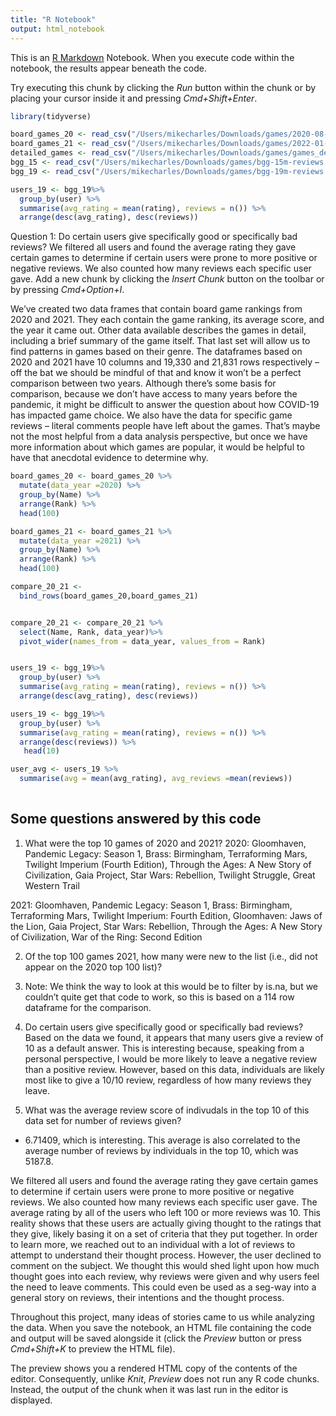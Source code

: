 ```yaml
---
title: "R Notebook"
output: html_notebook
---
```


This is an [R Markdown](http://rmarkdown.rstudio.com) Notebook. When you execute code within the notebook, the results appear beneath the code. 

Try executing this chunk by clicking the *Run* button within the chunk or by placing your cursor inside it and pressing *Cmd+Shift+Enter*. 

```r
library(tidyverse)
```
```r
board_games_20 <- read_csv("/Users/mikecharles/Downloads/games/2020-08-19.csv")
board_games_21 <- read_csv("/Users/mikecharles/Downloads/games/2022-01-08.csv")
detailed_games <- read_csv("/Users/mikecharles/Downloads/games/games_detailed_info.csv")
bgg_15 <- read_csv("/Users/mikecharles/Downloads/games/bgg-15m-reviews.csv")
bgg_19 <- read_csv("/Users/mikecharles/Downloads/games/bgg-19m-reviews.csv")
```
```r
users_19 <- bgg_19%>% 
  group_by(user) %>% 
  summarise(avg_rating = mean(rating), reviews = n()) %>% 
  arrange(desc(avg_rating), desc(reviews))

```
Question 1: Do certain users give specifically good or specifically bad reviews? We filtered all users and found the average rating they gave certain games to determine if certain users were prone to more positive or negative reviews. We also counted how many reviews each specific user gave. 
Add a new chunk by clicking the *Insert Chunk* button on the toolbar or by pressing *Cmd+Option+I*.

We've created two data frames that contain board game rankings from 2020 and 2021. They each contain the game ranking, its average score, and the year it came out. Other data available describes the games in detail, including a brief summary of the game itself. That last set will allow us to find patterns in games based on their genre. The dataframes based on 2020 and 2021 have 10 columns and 19,330 and 21,831 rows respectively -- off the bat we should be mindful of that and know it won't be a perfect comparison between two years. Although there's some basis for comparison, because we don't have access to many years before the pandemic, it might be difficult to answer the question about how COVID-19 has impacted game choice. We also have the data for specific game reviews -- literal comments people have left about the games. That's maybe not the most helpful from a data analysis perspective, but once we have more information about which games are popular, it would be helpful to have that anecdotal evidence to determine why.


```r
board_games_20 <- board_games_20 %>%
  mutate(data_year =2020) %>%
  group_by(Name) %>%
  arrange(Rank) %>%
  head(100)

board_games_21 <- board_games_21 %>%
  mutate(data_year =2021) %>%
  group_by(Name) %>%
  arrange(Rank) %>%
  head(100)

compare_20_21 <-
  bind_rows(board_games_20,board_games_21)


compare_20_21 <- compare_20_21 %>%
  select(Name, Rank, data_year)%>%
  pivot_wider(names_from = data_year, values_from = Rank)


users_19 <- bgg_19%>%
  group_by(user) %>%
  summarise(avg_rating = mean(rating), reviews = n()) %>%
  arrange(desc(avg_rating), desc(reviews))
```
```r
users_19 <- bgg_19%>%
  group_by(user) %>%
  summarise(avg_rating = mean(rating), reviews = n()) %>%
  arrange(desc(reviews)) %>% 
   head(10)

user_avg <- users_19 %>% 
  summarise(avg = mean(avg_rating), avg_reviews =mean(reviews))
  
```
## Some questions answered by this code

1. What were the top 10 games of 2020 and 2021?
2020: Gloomhaven, Pandemic Legacy: Season 1, Brass: Birmingham, Terraforming Mars, Twilight Imperium (Fourth Edition), Through the Ages: A New Story of Civilization, Gaia Project, Star Wars: Rebellion, Twilight Struggle, Great Western Trail

2021: Gloomhaven, Pandemic Legacy: Season 1, Brass: Birmingham, Terraforming Mars, Twilight Imperium: Fourth Edition, Gloomhaven: Jaws of the Lion, Gaia Project, Star Wars: Rebellion, Through the Ages: A New Story of Civilization, War of the Ring: Second Edition

2. Of the top 100 games 2021, how many were new to the list (i.e., did not appear on the 2020 top 100 list)?

14. Note: We think the way to look at this would be to filter by is.na, but we couldn't quite get that code to work, so this is based on a 114 row dataframe for the comparison.

3. Do certain users give specifically good or specifically bad reviews?
Based on the data we found, it appears that many users give a review of 10 as a default answer. This is interesting because, speaking from a personal perspective, I would be more likely to leave a negative review than a positive review. However, based on this data, individuals are likely most like to give a 10/10 review, regardless of how many reviews they leave. 

4. What was the average review score of indivudals in the top 10 of this data set for number of reviews given?
  - 6.71409, which is interesting. This average is also correlated to the average number of reviews by individuals in the top 10, which was 5187.8. 

We filtered all users and found the average rating they gave certain games to determine if certain users were prone to more positive or negative reviews. We also counted how many reviews each specific user gave. The average rating by all of the users who left 100 or more reviews was 10. This reality shows that these users are actually giving thought to the ratings that they give, likely basing it on a set of criteria that they put together. In order to learn more, we reached out to an individual with a lot of reviews to attempt to understand their thought process. However, the user declined to comment on the subject. We thought this would shed light upon how much thought goes into each review, why reviews were given and why users feel the need to leave comments. This could even be used as a seg-way into a general story on reviews, their intentions and the thought process. 

Throughout this project, many ideas of stories came to us while analyzing the data. 
When you save the notebook, an HTML file containing the code and output will be saved alongside it (click the *Preview* button or press *Cmd+Shift+K* to preview the HTML file). 

The preview shows you a rendered HTML copy of the contents of the editor. Consequently, unlike *Knit*, *Preview* does not run any R code chunks. Instead, the output of the chunk when it was last run in the editor is displayed.

